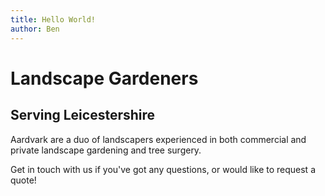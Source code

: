```yaml
---
title: Hello World!
author: Ben
---
```



<SEO title='Aardvark Landscapes' description='Aardvark are a duo of landscapers experienced in both commercial and
private landscape gardening and tree surgery.'/>

# Landscape Gardeners
## Serving Leicestershire

Aardvark are a duo of landscapers experienced in both commercial and
private landscape gardening and tree surgery.

<CallToAction>
Get in touch with us if you've got any questions, or would like to request a quote!
</CallToAction>

